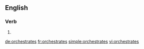 ==English==

===Verb===
{{head|en|verb form}}

# {{en-third-person singular of|orchestrate}}

[[de:orchestrates]]
[[fr:orchestrates]]
[[simple:orchestrates]]
[[vi:orchestrates]]